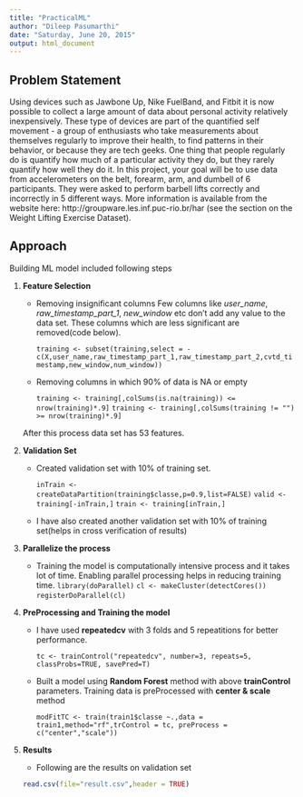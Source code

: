 ```yaml
---
title: "PracticalML"
author: "Dileep Pasumarthi"
date: "Saturday, June 20, 2015"
output: html_document
---
```


## Problem Statement

Using devices such as Jawbone Up, Nike FuelBand, and Fitbit it is now possible to collect a large amount of data about personal activity relatively inexpensively. These type of devices are part of the quantified self movement - a group of enthusiasts who take measurements about themselves regularly to improve their health, to find patterns in their behavior, or because they are tech geeks. One thing that people regularly do is quantify how much of a particular activity they do, but they rarely quantify how well they do it. In this project, your goal will be to use data from accelerometers on the belt, forearm, arm, and dumbell of 6 participants. They were asked to perform barbell lifts correctly and incorrectly in 5 different ways. More information is available from the website here: http://groupware.les.inf.puc-rio.br/har (see the section on the Weight Lifting Exercise Dataset). 

## Approach

Building ML model included following steps

1. **Feature Selection**

    + Removing insignificant columns
      Few columns like *user_name*, *raw_timestamp_part_1*, *new_window* etc don't add any value to the data set. These columns which are less significant are removed(code below).
      
      `
      training <- subset(training,select = -c(X,user_name,raw_timestamp_part_1,raw_timestamp_part_2,cvtd_timestamp,new_window,num_window))
      `
      
    + Removing columns in which 90% of data is NA or empty
      
    
      `
      training <- training[,colSums(is.na(training)) <= nrow(training)*.9]
      `
      `
      training <- training[,colSums(training != "") >= nrow(training)*.9]
      `
      
    After this process data set has 53 features.
    
2. **Validation Set**

    + Created validation set with 10% of training set.
      
      `
        inTrain <- createDataPartition(training$classe,p=0.9,list=FALSE)
      `
      `
        valid <- training[-inTrain,]
      `
      `
        train <- training[inTrain,]
      `
    + I have also created another validation set with 10% of training set(helps in cross verification of results)
    
3. **Parallelize the process**

    + Training the model is computationally intensive process and it takes lot of time. Enabling parallel processing helps in reducing training time.
      `
        library(doParallel)
      `
      `
        cl <- makeCluster(detectCores())
      `
      `
        registerDoParallel(cl)
      `
  
4. **PreProcessing and Training the model**

    + I have used **repeatedcv** with 3 folds and 5 repeatitions for better performance. 
    
      `
      tc <- trainControl("repeatedcv", number=3, repeats=5, classProbs=TRUE, savePred=T) 
      `
      
    + Built a model using **Random Forest** method with above **trainControl** parameters. Training data is preProcessed with **center & scale** method
    
      `
      modFitTC <- train(train1$classe ~.,data = train1,method="rf",trControl = tc, preProcess = c("center","scale"))
      `
  
5. **Results**

    + Following are the results on validation set
    ```r
    read.csv(file="result.csv",header = TRUE)
    ```
